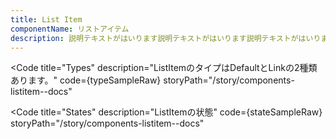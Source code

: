 ```yaml
---
title: List Item
componentName: リストアイテム
description: 説明テキストがはいります説明テキストがはいります説明テキストがはいります説明テキストがはいります説明テキストがはいります説明テキストがはいります説明テキストがはいります説明テキストがはいります
---
```



<Code
  title="Types"
  description="ListItemのタイプはDefaultとLinkの2種類あります。"
  code={typeSampleRaw}
  storyPath="/story/components-listitem--docs"
>
  <TypeSample client:load />
</Code>

<Code
  title="States"
  description="ListItemの状態"
  code={stateSampleRaw}
  storyPath="/story/components-listitem--docs"
>
  <StateSample client:load />
</Code>
